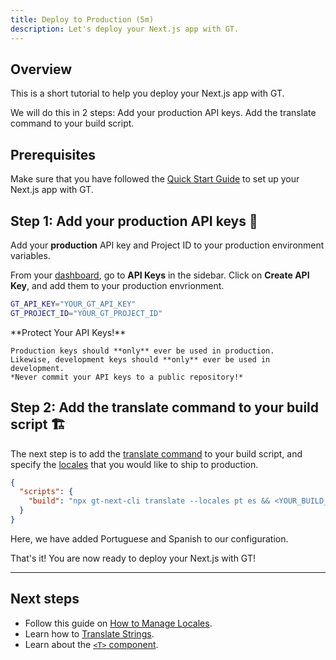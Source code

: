 ```yaml
---
title: Deploy to Production (5m)
description: Let's deploy your Next.js app with GT.
---
```


## Overview

This is a short tutorial to help you deploy your Next.js app with GT.

We will do this in 2 steps:
<Steps>
  <Step>
    Add your production API keys.
  </Step>
  <Step>
    Add the translate command to your build script.
  </Step>
</Steps>

## Prerequisites

Make sure that you have followed the [Quick Start Guide](/docs/next/tutorials/quickstart) to set up your Next.js app with GT.

## Step 1: Add your production API keys 🔑

Add your **production** API key and Project ID to your production environment variables.

From your [dashboard](https://www.generaltranslation.com/signin), go to **API Keys** in the sidebar.
Click on **Create API Key**, and add them to your production envrionment.

```bash copy
GT_API_KEY="YOUR_GT_API_KEY"
GT_PROJECT_ID="YOUR_GT_PROJECT_ID"
```

<Callout type="warn">
    **Protect Your API Keys!**

    Production keys should **only** ever be used in production.
    Likewise, development keys should **only** ever be used in development.
    *Never commit your API keys to a public repository!*
</Callout>

## Step 2: Add the translate command to your build script 🏗️

The next step is to add the [translate command](/docs/next-cli/translate) to your build script,
and specify the [locales](/docs/reference/supported-locales) that you would like to ship to production.

```json title="package.json" copy
{
  "scripts": {
    "build": "npx gt-next-cli translate --locales pt es && <YOUR_BUILD_COMMAND>"
  }
}
```
Here, we have added Portuguese and Spanish to our configuration.


That's it! You are now ready to deploy your Next.js with GT!

---

## Next steps
 * Follow this guide on [How to Manage Locales](/docs/next/guides/locale-management).
 * Learn how to [Translate Strings](/docs/next/tutorials/translating-strings).
 * Learn about the [`<T>` component](/docs/usage/t).
